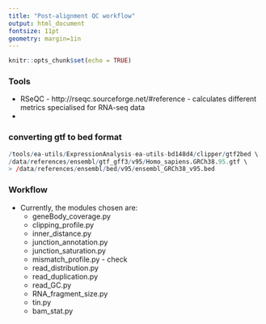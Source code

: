 ```yaml
---
title: "Post-alignment QC workflow"
output: html_document
fontsize: 11pt
geometry: margin=1in
---
```


```r
knitr::opts_chunk$set(echo = TRUE)
```

### Tools

- RSeQC - http://rseqc.sourceforge.net/#reference - calculates different metrics specialised for RNA-seq data
- 

### converting gtf to bed format

```r
/tools/ea-utils/ExpressionAnalysis-ea-utils-bd148d4/clipper/gtf2bed \
/data/references/ensembl/gtf_gff3/v95/Homo_sapiens.GRCh38.95.gtf \
> /data/references/ensembl/bed/v95/ensembl_GRCh38_v95.bed
```

### Workflow

- Currently, the modules chosen are: 
    - geneBody_coverage.py
    - clipping_profile.py
    - inner_distance.py
    - junction_annotation.py
    - junction_saturation.py
    - mismatch_profile.py - check 
    - read_distribution.py
    - read_duplication.py
    - read_GC.py
    - RNA_fragment_size.py
    - tin.py
    - bam_stat.py
    



